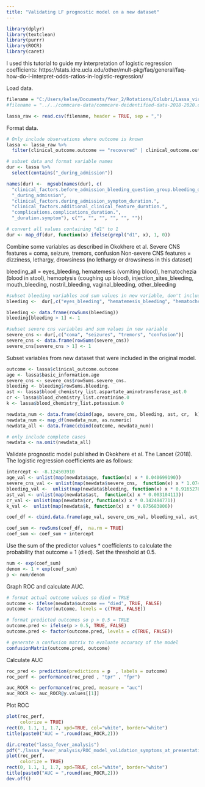 ```yaml
---
title: "Validating LF prognostic model on a new dataset"
---
```


```r
library(dplyr)
library(textclean)
library(purrr)
library(ROCR)
library(caret)
```

I used this tutorial to guide my interpretation of logistic regression coefficients:
https://stats.idre.ucla.edu/other/mult-pkg/faq/general/faq-how-do-i-interpret-odds-ratios-in-logistic-regression/

Load data.

```r
filename = "C:/Users/kelse/Documents/Year_2/Rotations/Colubri/Lassa_virus/practice_data/commcare-randomized-data-2018-2020.csv"
#filename = "../../commcare-data/commcare-deidentified-data-2018-2020.csv"

lassa_raw <- read.csv(filename, header = TRUE, sep = ",")
```

Format data.

```r
# Only include observations where outcome is known
lassa <- lassa_raw %>%
  filter(clinical_outcome.outcome == "recovered" | clinical_outcome.outcome == "died")

# subset data and format variable names
dur <- lassa %>%
  select(contains("_during_admission"))

names(dur) <-  mgsub(names(dur), c(
  "clinical_factors.before_admission_bleeding_question_group.bleeding_duration.",
  "_during_admission",
  "clinical_factors.during_admission_symptom_duration.",
  "clinical_factors.additional_clinical_feature_duration.",
  "complications.complications_duration.",
  "_duration.symptom"), c("", "", "", "", "", ""))

# convert all values containing "d1" to 1
dur <- map_df(dur, function(x) ifelse(grepl("d1", x), 1, 0))
```

Combine some variables as described in Okokhere et al.
Severe CNS features = coma, seizure, tremors, confusion 
Non-severe CNS features = dizziness, lethargy, drowsiness (no lethargy or drowsiness in this dataset)

bleeding_all = eyes_bleeding, hematemesis (vomiting blood), hematochezia (blood in stool), hemoptysis (coughing up blood), injection_sites_bleeding, mouth_bleeding, nostril_bleeding, vaginal_bleeding, other_bleeding

```r
#subset bleeding variables and sum values in new variable, don't include eyes_bleeding
bleeding <-  dur[,c("eyes_bleeding", "hematemesis_bleeding", "hematochezia_bleeding", "hemoptysis_bleeding", "injection_sites_bleeding", "mouth_bleeding", "nostrils_bleeding", "vaginal_bleeding", "other_bleeding")]

bleeding <- data.frame(rowSums(bleeding))
bleeding[bleeding > 1] <- 1

#subset severe cns variables and sum values in new variable
severe_cns <- dur[,c("coma", "seizures", "tremors", "confusion")]
severe_cns <- data.frame(rowSums(severe_cns))
severe_cns[severe_cns > 1] <- 1
```

Subset variables from new dataset that were included in the original model.

```r
outcome <- lassa$clinical_outcome.outcome
age <- lassa$basic_information.age
severe_cns <- severe_cns$rowSums.severe_cns.
bleeding <- bleeding$rowSums.bleeding.
ast <- lassa$blood_chemistry_list.aspartate_aminotransferase_ast.0
cr <- lassa$blood_chemistry_list.creatinine.0
k <- lassa$blood_chemistry_list.potassium.0

newdata_num <- data.frame(cbind(age, severe_cns, bleeding, ast, cr,  k))
newdata_num <- map_df(newdata_num, as.numeric)
newdata_all <- data.frame(cbind(outcome, newdata_num))

# only include complete cases
newdata <- na.omit(newdata_all)
```

Validate prognostic model published in Okokhere et al. The Lancet (2018). The logistic regression coefficients are as follows:

```r
intercept <- -8.124503910
age_val <- unlist(map(newdata$age, function(x) x * 0.040699190))
severe_cns_val <- unlist(map(newdata$severe_cns,  function(x) x * 1.074291571))
bleeding_val <-  unlist(map(newdata$bleeding, function(x) x * 0.916527884))
ast_val <- unlist(map(newdata$ast,  function(x) x * 0.003104113))
cr_val <- unlist(map(newdata$cr, function(x) x * 0.142484771))
k_val <-  unlist(map(newdata$k, function(x) x * 0.875683806))

coef_df <- cbind.data.frame(age_val, severe_cns_val, bleeding_val, ast_val, cr_val, k_val)

coef_sum <- rowSums(coef_df,  na.rm = TRUE)
coef_sum <- coef_sum + intercept
```

Use the sum of the predictor values * coefficients to calculate the probability that outcome = 1 (died). Set the threshold at 0.5.

```r
num <- exp(coef_sum)
denom <- 1 + exp(coef_sum)
p <- num/denom
```

Graph ROC and calculate AUC.

```r
# format actual outcome values so died = TRUE
outcome <- ifelse(newdata$outcome == "died", TRUE, FALSE)
outcome <- factor(outcome, levels = c(TRUE, FALSE))

# format predicted outcomes so p > 0.5 = TRUE
outcome.pred <- ifelse(p > 0.5, TRUE, FALSE)
outcome.pred <- factor(outcome.pred, levels = c(TRUE, FALSE))

# generate a confusion matrix to evaluate accuracy of the model 
confusionMatrix(outcome.pred, outcome)
```
Calculate AUC

```r
roc_pred <- prediction(predictions = p  , labels = outcome) 
roc_perf <- performance(roc_pred , "tpr" , "fpr")

auc_ROCR <- performance(roc_pred, measure = "auc")
auc_ROCR <- auc_ROCR@y.values[[1]]
```

Plot ROC

```r
plot(roc_perf,
     colorize = TRUE)
rect(0, 1.1, 1, 1.7, xpd=TRUE, col="white", border="white")
title(paste0("AUC = ",round(auc_ROCR,2)))

dir.create("lassa_fever_analysis")
pdf("./lassa_fever_analysis/ROC_model_validation_symptoms_at_presentation.pdf")
plot(roc_perf,
     colorize = TRUE)
rect(0, 1.1, 1, 1.7, xpd=TRUE, col="white", border="white")
title(paste0("AUC = ",round(auc_ROCR,2)))
dev.off()
```
